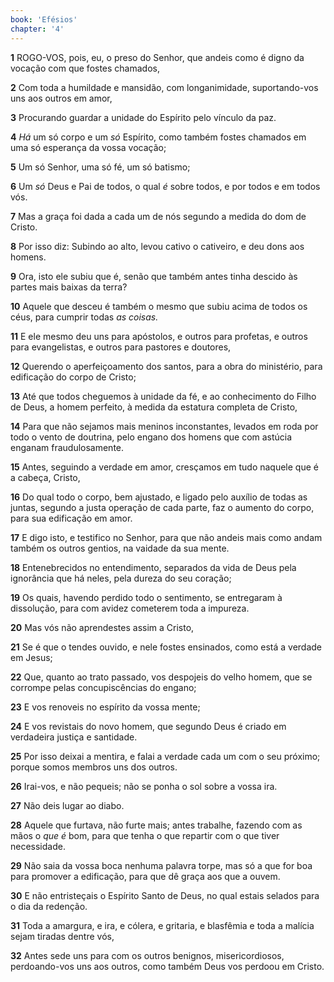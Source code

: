 ```yaml
---
book: 'Efésios'
chapter: '4'
---
```


**1** ROGO-VOS, pois, eu, o preso do Senhor, que andeis como é digno da vocação com que fostes chamados,

**2** Com toda a humildade e mansidão, com longanimidade, suportando-vos uns aos outros em amor,

**3** Procurando guardar a unidade do Espírito pelo vínculo da paz.

**4** _Há_ um só corpo e um _só_ Espírito, como também fostes chamados em uma só esperança da vossa vocação;

**5** Um só Senhor, uma só fé, um só batismo;

**6** Um _só_ Deus e Pai de todos, o qual _é_ sobre todos, e por todos e em todos vós.

**7** Mas a graça foi dada a cada um de nós segundo a medida do dom de Cristo.

**8** Por isso diz: Subindo ao alto, levou cativo o cativeiro, e deu dons aos homens.

**9** Ora, isto ele subiu que é, senão que também antes tinha descido às partes mais baixas da terra?

**10** Aquele que desceu é também o mesmo que subiu acima de todos os céus, para cumprir todas _as coisas._

**11** E ele mesmo deu uns para apóstolos, e outros para profetas, e outros para evangelistas, e outros para pastores e doutores,

**12** Querendo o aperfeiçoamento dos santos, para a obra do ministério, para edificação do corpo de Cristo;

**13** Até que todos cheguemos à unidade da fé, e ao conhecimento do Filho de Deus, a homem perfeito, à medida da estatura completa de Cristo,

**14** Para que não sejamos mais meninos inconstantes, levados em roda por todo o vento de doutrina, pelo engano dos homens que com astúcia enganam fraudulosamente.

**15** Antes, seguindo a verdade em amor, cresçamos em tudo naquele que é a cabeça, Cristo,

**16** Do qual todo o corpo, bem ajustado, e ligado pelo auxílio de todas as juntas, segundo a justa operação de cada parte, faz o aumento do corpo, para sua edificação em amor.

**17** E digo isto, e testifico no Senhor, para que não andeis mais como andam também os outros gentios, na vaidade da sua mente.

**18** Entenebrecidos no entendimento, separados da vida de Deus pela ignorância que há neles, pela dureza do seu coração;

**19** Os quais, havendo perdido todo o sentimento, se entregaram à dissolução, para com avidez cometerem toda a impureza.

**20** Mas vós não aprendestes assim a Cristo,

**21** Se é que o tendes ouvido, e nele fostes ensinados, como está a verdade em Jesus;

**22** Que, quanto ao trato passado, vos despojeis do velho homem, que se corrompe pelas concupiscências do engano;

**23** E vos renoveis no espírito da vossa mente;

**24** E vos revistais do novo homem, que segundo Deus é criado em verdadeira justiça e santidade.

**25** Por isso deixai a mentira, e falai a verdade cada um com o seu próximo; porque somos membros uns dos outros.

**26** Irai-vos, e não pequeis; não se ponha o sol sobre a vossa ira.

**27** Não deis lugar ao diabo.

**28** Aquele que furtava, não furte mais; antes trabalhe, fazendo com as mãos o _que é_ bom, para que tenha o que repartir com o que tiver necessidade.

**29** Não saia da vossa boca nenhuma palavra torpe, mas só a que for boa para promover a edificação, para que dê graça aos que a ouvem.

**30** E não entristeçais o Espírito Santo de Deus, no qual estais selados para o dia da redenção.

**31** Toda a amargura, e ira, e cólera, e gritaria, e blasfêmia e toda a malícia sejam tiradas dentre vós,

**32** Antes sede uns para com os outros benignos, misericordiosos, perdoando-vos uns aos outros, como também Deus vos perdoou em Cristo.
